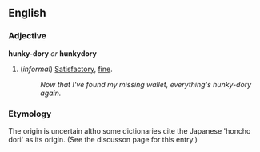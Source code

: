 ==English==
===Adjective===
'''hunky-dory''' ''or'' '''hunkydory'''

#(''informal'') [[Satisfactory]], [[fine]].
#:''Now that I've found my missing wallet, everything's hunky-dory again.''

===Etymology===
The origin is uncertain altho some dictionaries cite the Japanese 'honcho dori' as its origin. (See the discusson page for this entry.)